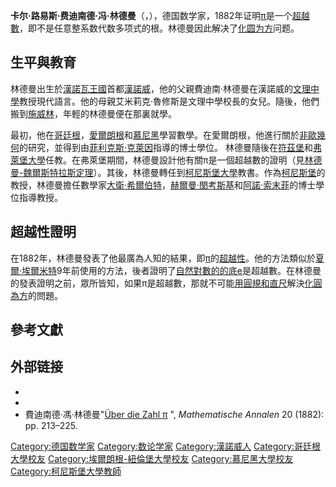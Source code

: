 {{Infobox scientist
| name = 费迪南德·冯·林德曼
| image = Carl Louis Ferdinand von Lindemann.jpg
| image_size = 200px
| caption = Ferdinand von Lindemann
| birth_date  = {{birth date|1852|4|12}}
| birth_place = [[德意志邦聯|德意志邦聯]][[汉诺威|汉诺威]]
| death_date  = {{death date and age|1939|3|6|1852|4|12}}
| death_place = [[納粹德國|納粹德國]][[慕尼黑|慕尼黑]]
| field = [[数学|数学]]
| work_institution = [[柯尼斯堡大学|柯尼斯堡大学]]<br />[[慕尼黑大学|慕尼黑大学]]
| alma_mater = [[埃尔朗根-纽伦堡大学|埃尔朗根-纽伦堡大学]]
| doctoral_advisor = [[菲利克斯·克莱因|菲利克斯·克莱因]]
| doctoral_students = [[大卫·希尔伯特|大卫·希尔伯特]]<br>[[赫尔曼·闵可夫斯基|赫尔曼·闵可夫斯基]]<br>[[阿諾·索末菲|阿諾·索末菲]]
| known_for  = 证明[[圓周率|π]]是一个[[超越數|超越數]]
| prizes =  
| religion = <!-- (Insert religious belief system/affiliation) -->
| footnotes =
}}

'''卡尔·路易斯·费迪南德·冯·林德曼'''（{{lang-de|Carl Louis Ferdinand von Lindemann}}，{{bd|1852年|4月12日|1939年|3月6日}}），德国数学家，1882年证明[[圓周率|π]]是一个[[超越數|超越數]]，即不是任意整系数代数多项式的根。林德曼因此解决了[[化圆为方|化圆为方]]问题。

== 生平與教育 ==
林德曼出生於[[汉诺威王国|漢諾瓦王國]]首都[[汉诺威|漢諾威]]，他的父親費迪南·林德曼在漢諾威的[[文理中学|文理中學]]教授現代語言。他的母親艾米莉克·魯修斯是文理中學校長的女兒。隨後，他們搬到[[什未林|施威林]]，年輕的林德曼便在那裏就學。

最初，他在[[哥廷根|哥廷根]]，[[埃朗根|愛爾朗根]]和[[慕尼黑|慕尼黑]]學習數學。在愛爾朗根，他進行關於[[非欧几里得几何|非歐幾何]]的研究，並得到由[[费利克斯·克莱因|菲利克斯·克萊因]]指導的博士學位。 林德曼隨後在[[维尔茨堡|符茲堡]]和[[弗赖堡大学|弗萊堡大學]]任教。在弗萊堡期間，林德曼設計他有關π是一個超越數的證明（見[[林德曼-魏尔斯特拉斯定理|林德曼-魏爾斯特拉斯定理]]）。其後，林德曼轉任到[[柯尼斯堡大学|柯尼斯堡大學]]教書。作為[[柯尼斯堡|柯尼斯堡]]的教授，林德曼擔任數學家[[大卫·希尔伯特|大衛·希爾伯特]]，[[赫尔曼·闵可夫斯基|赫爾曼·閔考斯基]]和[[阿諾·索末菲|阿諾·索末菲]]的博士學位指導教授。

== 超越性證明 ==
在1882年，林德曼發表了他最廣為人知的結果，即[[圓周率|π]]的[[超越數|超越性]]。他的方法類似於[[夏爾·埃爾米特|夏爾·埃爾米特]]9年前使用的方法，後者證明了[[E_(数学常数)|自然對數的的底e]]是超越數。在林德曼的發表證明之前，眾所皆知，如果π是超越數，那就不可能[[尺规作图|用圓規和直尺]]解決[[化圓為方|化圓為方]]的問題。

== 參考文獻 ==
== 外部链接 ==
* {{MacTutor Biography|id=Lindemann}}
* {{MathGenealogy |id=7404}}
*費迪南德·馮·林德曼"[https://link.springer.com/article/10.1007%2FBF01446522 Über die Zahl π] {{Wayback|url=https://link.springer.com/article/10.1007%2FBF01446522 |date=20210402044935 }}", ''Mathematische Annalen'' 20 (1882): pp. 213–225.

{{Authority control}}

{{DEFAULTSORT:Lindemann, Ferdinand von}}
[[Category:德国数学家|Category:德国数学家]]
[[Category:数论学家|Category:数论学家]]
[[Category:漢諾威人|Category:漢諾威人]]
[[Category:哥廷根大學校友|Category:哥廷根大學校友]]
[[Category:埃爾朗根-紐倫堡大學校友|Category:埃爾朗根-紐倫堡大學校友]]
[[Category:慕尼黑大學校友|Category:慕尼黑大學校友]]
[[Category:柯尼斯堡大學教師|Category:柯尼斯堡大學教師]]